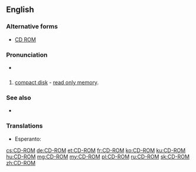 ==English==

===Alternative forms===
* [[CD ROM]]
===Pronunciation===
* {{IPA|/si.diˈɹɒm/}}

==={{acronym-old|en}}===
{{en-noun|head=[[CD]]-[[ROM]]}}

# [[compact disk]] - [[read only memory]].

===See also===
* {{pedia}}
=== Translations ===
{{trans-top|CD-ROM}}
* Esperanto: {{t-|eo|KD-NLM}}
{{trans-bottom}}

[[cs:CD-ROM]]
[[de:CD-ROM]]
[[et:CD-ROM]]
[[fr:CD-ROM]]
[[ko:CD-ROM]]
[[ku:CD-ROM]]
[[hu:CD-ROM]]
[[mg:CD-ROM]]
[[my:CD-ROM]]
[[pl:CD-ROM]]
[[ru:CD-ROM]]
[[sk:CD-ROM]]
[[zh:CD-ROM]]
